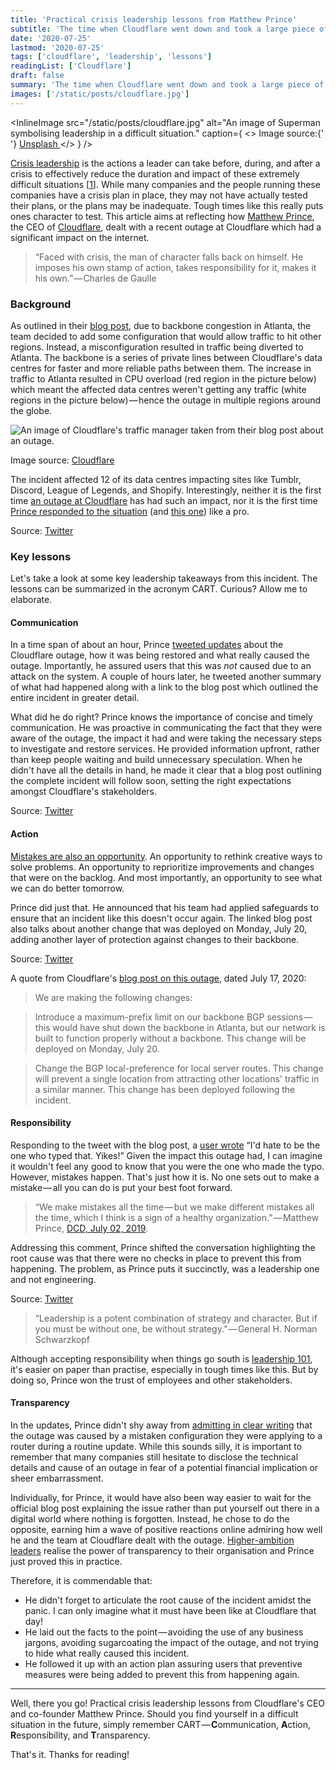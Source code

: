 ```yaml
---
title: 'Practical crisis leadership lessons from Matthew Prince'
subtitle: 'The time when Cloudflare went down and took a large piece of the internet with it and how the CEO handled the situation'
date: '2020-07-25'
lastmod: '2020-07-25'
tags: ['cloudflare', 'leadership', 'lessons']
readingList: ['Cloudflare']
draft: false
summary: 'The time when Cloudflare went down and took a large piece of the internet with it and how the CEO handled the situation'
images: ['/static/posts/cloudflare.jpg']
---
```


<InlineImage
  src="/static/posts/cloudflare.jpg"
  alt="An image of Superman symbolising leadership in a difficult situation."
  caption={
    <>
      Image source:{' '}
      <a href="https://unsplash.com/photos/superman-flying-near-green-grass-en7G3hTSjBQ">
        Unsplash
      </a>
    </>
  }
/>

[Crisis leadership](https://www2.deloitte.com/content/dam/Deloitte/us/Documents/risk/us-aers-crisis-leadership.pdf) is the actions a leader can take before, during, and after a crisis to effectively reduce the duration and impact of these extremely difficult situations \[[1](https://www.oreilly.com/library/view/crisis-leadership-using/9781604916768/)]. While many companies and the people running these companies have a crisis plan in place, they may not have actually tested their plans, or the plans may be inadequate. Tough times like this really puts ones character to test. This article aims at reflecting how [Matthew Prince](https://medium.com/u/de67919e7f2e), the CEO of [Cloudflare](https://www.cloudflare.com/), dealt with a recent outage at Cloudflare which had a significant impact on the internet.

> “Faced with crisis, the man of character falls back on himself. He imposes his own stamp of action, takes responsibility for it, makes it his own.” — Charles de Gaulle

### Background

As outlined in their [blog post](https://blog.cloudflare.com/cloudflare-outage-on-july-17-2020/), due to backbone congestion in Atlanta, the team decided to add some configuration that would allow traffic to hit other regions. Instead, a misconfiguration resulted in traffic being diverted to Atlanta. The backbone is a series of private lines between Cloudflare's data centres for faster and more reliable paths between them. The increase in traffic to Atlanta resulted in CPU overload (red region in the picture below) which meant the affected data centres weren't getting any traffic (white regions in the picture below) — hence the outage in multiple regions around the globe.

![An image of Cloudflare's traffic manager taken from their blog post about an outage.](/static/posts/1_P34W_NypwlJhfzQ_EOluow.png)

Image source: [Cloudflare](https://blog-cloudflare-com-assets.storage.googleapis.com/2020/07/tm.png)

The incident affected 12 of its data centres impacting sites like Tumblr, Discord, League of Legends, and Shopify. Interestingly, neither it is the first time [an outage at Cloudflare](https://blog.cloudflare.com/details-of-the-cloudflare-outage-on-july-2-2019/) has had such an impact, nor it is the first time [Prince responded to the situation](https://www.inc.com/jason-aten/cloudflare-outage-takes-down-internet-for-second-time-in-a-week-heres-how-companys-ceo-responded.html) (and [this one](https://twitter.com/eastdakota/status/1250520852354854912)) like a pro.

> [](https://twitter.com/eastdakota/status/1284298908156346368)

Source: [Twitter](https://twitter.com/eastdakota/status/1284298908156346368)

### Key lessons

Let's take a look at some key leadership takeaways from this incident. The lessons can be summarized in the acronym CART. Curious? Allow me to elaborate.

#### Communication

In a time span of about an hour, Prince [tweeted updates](https://twitter.com/eastdakota/status/1284253034596331520) about the Cloudflare outage, how it was being restored and what really caused the outage. Importantly, he assured users that this was _not&#x20;_&#x63;aused due to an attack on the system. A couple of hours later, he tweeted another summary of what had happened along with a link to the blog post which outlined the entire incident in greater detail.

What did he do right? Prince knows the importance of concise and timely communication. He was proactive in communicating the fact that they were aware of the outage, the impact it had and were taking the necessary steps to investigate and restore services. He provided information upfront, rather than keep people waiting and build unnecessary speculation. When he didn't have all the details in hand, he made it clear that a blog post outlining the complete incident will follow soon, setting the right expectations amongst Cloudflare's stakeholders.

> [](https://twitter.com/eastdakota/status/1284266812100632576)

Source: [Twitter](https://twitter.com/eastdakota/status/1284266812100632576)

#### Action

[Mistakes are also an opportunity](https://www.inc.com/ron-gibori/great-leaders-take-blame-pass-along-credit.html). An opportunity to rethink creative ways to solve problems. An opportunity to reprioritize improvements and changes that were on the backlog. And most importantly, an opportunity to see what we can do better tomorrow.

Prince did just that. He announced that his team had applied safeguards to ensure that an incident like this doesn't occur again. The linked blog post also talks about another change that was deployed on Monday, July 20, adding another layer of protection against changes to their backbone.

> [](https://twitter.com/eastdakota/status/1284298908156346368)

Source: [Twitter](https://twitter.com/eastdakota/status/1284298908156346368)

A quote from Cloudflare's [blog post on this outage](https://blog.cloudflare.com/cloudflare-outage-on-july-17-2020/), dated July 17, 2020:

> We are making the following changes:

> Introduce a maximum-prefix limit on our backbone BGP sessions — this would have shut down the backbone in Atlanta, but our network is built to function properly without a backbone. This change will be deployed on Monday, July 20.

> Change the BGP local-preference for local server routes. This change will prevent a single location from attracting other locations' traffic in a similar manner. This change has been deployed following the incident.

#### Responsibility

Responding to the tweet with the blog post, a [user wrote](https://twitter.com/parastang95/status/1284310061599166464) “I'd hate to be the one who typed that. Yikes!” Given the impact this outage had, I can imagine it wouldn't feel any good to know that you were the one who made the typo. However, mistakes happen. That's just how it is. No one sets out to make a mistake — all you can do is put your best foot forward.

> “We make mistakes all the time — but we make different mistakes all the time, which I think is a sign of a healthy organization.” — Matthew Prince, [DCD, July 02, 2019](https://www.datacenterdynamics.com/en/analysis/cloudflare-ceo-talks-outage-was-entirely-our-problem-was-mistake-which-we-made/).

Addressing this comment, Prince shifted the conversation highlighting the root cause was that there were no checks in place to prevent this from happening. The problem, as Prince puts it succinctly, was a leadership one and not engineering.

> [](https://twitter.com/eastdakota/status/1284310766011600896)

Source: [Twitter](https://twitter.com/eastdakota/status/1284310766011600896)

> “Leadership is a potent combination of strategy and character. But if you must be without one, be without strategy.” — General H. Norman Schwarzkopf

Although accepting responsibility when things go south is [leadership 101](https://hbr.org/2011/10/why-good-leaders-pass-the-cred), it's easier on paper than practise, especially in tough times like this. But by doing so, Prince won the trust of employees and other stakeholders.

#### Transparency

In the updates, Prince didn't shy away from [admitting in clear writing](https://twitter.com/eastdakota/status/1284266812100632576) that the outage was caused by a mistaken configuration they were applying to a router during a routine update. While this sounds silly, it is important to remember that many companies still hesitate to disclose the technical details and cause of an outage in fear of a potential financial implication or sheer embarrassment.

Individually, for Prince, it would have also been way easier to wait for the official blog post explaining the issue rather than put yourself out there in a digital world where nothing is forgotten. Instead, he chose to do the opposite, earning him a wave of positive reactions online admiring how well he and the team at Cloudflare dealt with the outage. [Higher-ambition leaders](https://hbr.org/2011/09/the-higher-ambition-leader) realise the power of transparency to their organisation and Prince just proved this in practice.

Therefore, it is commendable that:

- He didn't forget to articulate the root cause of the incident amidst the panic. I can only imagine what it must have been like at Cloudflare that day!
- He laid out the facts to the point — avoiding the use of any business jargons, avoiding sugarcoating the impact of the outage, and not trying to hide what really caused this incident.
- He followed it up with an action plan assuring users that preventive measures were being added to prevent this from happening again.

---

Well, there you go! Practical crisis leadership lessons from Cloudflare's CEO and co-founder Matthew Prince. Should you find yourself in a difficult situation in the future, simply remember CART — **C**ommunication, **A**ction, **R**esponsibility, and **T**ransparency.

That's it. Thanks for reading!
